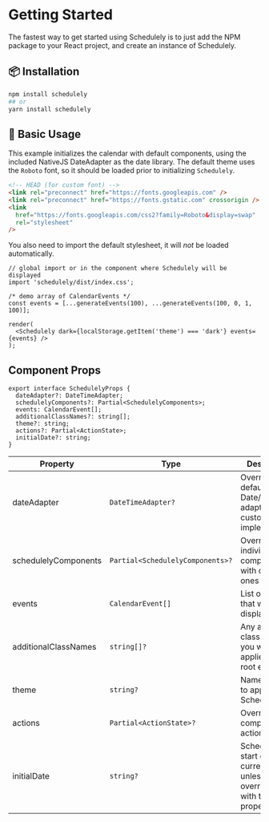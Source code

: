 
# Getting Started

The fastest way to get started using Schedulely is to just add the NPM package to your React project, and create an instance of Schedulely.

## 📦 Installation

```bash
npm install schedulely
## or
yarn install schedulely
```

## 🔨 Basic Usage

This example initializes the calendar with default components, using the included NativeJS DateAdapter as the date library.
The default theme uses the `Roboto` font, so it should be loaded prior to initializing `Schedulely`.

```html
<!-- HEAD (for custom font) -->
<link rel="preconnect" href="https://fonts.googleapis.com" />
<link rel="preconnect" href="https://fonts.gstatic.com" crossorigin />
<link
  href="https://fonts.googleapis.com/css2?family=Roboto&display=swap"
  rel="stylesheet"
/>
```

You also need to import the default stylesheet, it will _not_ be loaded automatically.

```tsx
// global import or in the component where Schedulely will be displayed
import 'schedulely/dist/index.css';
```

```tsx live
/* demo array of CalendarEvents */
const events = [...generateEvents(100), ...generateEvents(100, 0, 1, 100)];

render(
  <Schedulely dark={localStorage.getItem('theme') === 'dark'} events={events} />
);
```

## Component Props

```tsx
export interface SchedulelyProps {
  dateAdapter?: DateTimeAdapter;
  schedulelyComponents?: Partial<SchedulelyComponents>;
  events: CalendarEvent[];
  additionalClassNames?: string[];
  theme?: string;
  actions?: Partial<ActionState>;
  initialDate?: string;
}
```

| Property             | Type                             | Description                                                                      |
| -------------------- | -------------------------------- | -------------------------------------------------------------------------------- |
| dateAdapter          | `DateTimeAdapter?`               | Override the default Date/date-fns adapter with a custom implementation          |
| schedulelyComponents | `Partial<SchedulelyComponents>?` | Override individual components with custom ones                                  |
| events               | `CalendarEvent[]`                | List of events that will be displayed                                            |
| additionalClassNames | `string[]?`                      | Any additional class names you want applied to the root element                  |
| theme                | `string?`                        | Name of theme to apply to Schedulely                                             |
| actions              | `Partial<ActionState>?`          | Override component actions                                                       |
| initialDate          | `string?`                        | Schedulely will start on the current month, unless overridden with this property |
